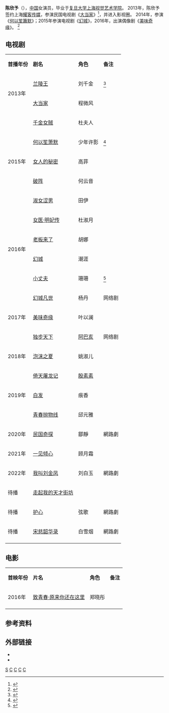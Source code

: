 {{艺人
| 姓名=陈欣予
| 类型=女艺人
| 图片 = 20171121 青春抛物线发布会 1 (cropped).jpg
| 图片尺寸 =
| 图片简介 =
| 本名=
| 昵称=
| 罗马拼音 =
| 英文名 = Maggie
| 国籍= {{PRC}}
| 籍贯=
| 民族 =[[汉族|汉族]]
| 出生日期= {{birth_date_and_age|1990|11|24}}
| 出生地点= {{CHN}}[[上海|上海]]
| 语言= [[汉语|汉语]]
| 教育程度= [[复旦大学上海视觉艺术学院|复旦大学上海视觉艺术学院]]
| 职业= [[演员|演员]]、[[模特|模特]]
| 活跃年代= 2013年至今
| 代表作= [[大当家|大当家]]、[[幻城|幻城]]、[[倚天屠龙记_(2019年电视剧)|倚天屠龙记]]
| 经纪公司=[[上海|上海]][[耀客传媒|耀客传媒]]
| 官方网站=
| imdb =
}}
'''陈欣予'''（{{bd|1990年|11月24日|||C}}），[[中国|中国]]女演员，毕业于[[复旦大学上海视觉艺术学院|复旦大学上海视觉艺术学院]]。 2013年，陈欣予签约上海[[耀客传媒|耀客传媒]]，参演民国电视剧《[[大当家|大当家]]》<ref>{{cite news|author=|url=http://www.5669.com/star /chenxinyu/202299.shtml|title=陈欣予《大当家》 被封“年代剧女神”|newspaper=娱乐沸点|date=2014-05-09|language=zh-hans|location=|accessdate=2017-01-15|archive-date=2017-01-31|archive-url=https://web.archive.org/web/20170131025734/http://www.5669.com/star/|dead-url=no}}</ref>，并进入影视圈。 2014年，参演《[[何以笙簫默|何以笙簫默]]》；2015年参演电视剧《[[幻城|幻城]]》，2016年，出演偶像剧《[[美味奇缘|美味奇缘]]》。 <ref>{{cite news|author=|url=http://ent.sina.com.cn/v/m/2016-08-29/doc-ifxvixeq0640235.shtml|title=《美味奇缘》杀青Mike毛晓彤演绎浪漫|newspaper=新浪娱乐|date=2016-08-29|language=zh-hans|location=|accessdate=2017-01-15|archive-date=2016-09-01|archive-url=https://web.archive.org/web/20160901124448/http://ent.sina.com.cn/v/m/2016-08-29/doc-ifxvixeq0640235.shtml|dead-url=no}}</ref>

==电视剧==
{| class="wikitable"
|- style="background:pink; color:black" align="center"
|'''首播年份'''||'''剧名'''||'''角色'''||'''备注'''
|-
| rowspan="2" | 2013年 ||[[兰陵王_(电视剧)|兰陵王]]||刘千金
|<ref>{{cite news|author=|url=http://ent.sina.com.cn/v/m/2013-11-26/17204050107.shtml|title=陈欣予《大当家》亮相 乖巧邻家女惹人爱|newspaper=新浪娱乐|date=2013-11-26|language=zh-hant|location=|accessdate=2021-05-29|archive-date=2021-06-03|archive-url=https://web.archive.org/web/20210603093426/http://ent.sina.com.cn/v/m/2013-11-26/17204050107.shtml|dead-url=no}}</ref>
|-
|[[大当家|大当家]]||程微风||
|-
| rowspan="5" | 2015年 ||[[千金女贼|千金女贼]]||杜夫人||
|-
|[[何以笙箫默_(电视剧)|何以笙箫默]]||少年许影
|<ref>{{cite news |author= |url=http://www.diudou.com/zixun/yingren/86233.html |title=《何以笙箫默》少年许影扮演者maggie陈欣予资料  |newspaper=丢豆网 |date=2015-01-12 |language=zh-hans |location= |accessdate=2017-01-15 |archive-date=2015-08-04 |archive-url=https://web.archive.org/web/20150804052513/http://www.diudou.com/zixun/yingren/86233.html |dead-url=no }}</ref>
|-
|[[女人的秘密|女人的秘密]]||高菲||
|-
|[[破阵|破阵]]||何云音||
|-
|[[淑女涩男|淑女涩男]]||田伊||
|-
| rowspan="4" | 2016年 ||[[女医·明妃传|女医·明妃传]]||杜淑月
|
|-
|[[老板来了|老板来了]]||胡娜||
|-
|[[幻城|幻城]]||潮涯||
|-
|[[小丈夫|小丈夫]]||珊珊
|<ref>{{cite news|author=|url=http://ent.sina.com.cn/v/m/2016-05-03/doc-ifxrtzte9902751.shtml|title=《小丈夫》首播陈欣予变作女饰杨玏前任|newspaper=新浪娱乐|date=2016-05-03|language=zh-hans|location=|accessdate=2017-01-15|archive-date=2016-05-23|archive-url=https://web.archive.org/web/20160523022831/http://ent.sina.com.cn/v/m/2016-05-03/doc-ifxrtzte9902751.shtml|dead-url=no}}</ref>
|-
| rowspan="3" | 2017年 ||[[幻城#番外篇|幻城凡世]]||杨丹||网络剧
|-
|[[美味奇缘|美味奇缘]]||叶以澜||
|-
|[[独步天下_(电视剧)|独步天下]]||[[阿巴亥|阿巴亥]]||网络剧
|-
|  2018年 ||[[泡沫之夏_(2018年电视剧)|泡沫之夏]]||姚淑儿||
|-
| rowspan="3" | 2019年 ||[[倚天屠龙记_(2019年电视剧)|倚天屠龙记]]||[[殷素素|殷素素]]||
|-
|[[白发|白发]]||痕香||
|-
|  [[青春抛物线|青春抛物线]]||邱元雅||
|-
|   2020年 ||[[民国奇探|民国奇探]]||鄒靜 ||網路劇
|-
|  2021年   ||[[一见倾心|一见倾心]]||顾月霜 ​||
|-
| rowspan="1" |  2022年  ||[[我叫刘金凤|我叫刘金凤]]||刘白玉 ||網路劇
|-
| rowspan="1" | 待播 ||[[走起我的天才街坊|走起我的天才街坊]]|| ||
|-
| rowspan="1" | 待播 ||[[护心|护心]]||弦歌 ||網路劇
|-
| rowspan="1" | 待播 ||[[宋慈韶华录|宋慈韶华录]]||白雪烟 ||網路劇
|-
|}

==电影==
{| class="wikitable"
|- style="background:pink; color:black" align="center"
|'''首映年份'''||'''片名'''||'''角色'''||'''备注'''
|-
| rowspan="1" | 2016年 ||[[致青春·原来你还在这里|致青春·原来你还在这里]]||郑晓彤||
|-
|}

== 参考资料 ==
{{reflist}}
== 外部链接 ==
*{{sinaweibo|1124maggie}}
*{{douban people}}

[[Category:陈姓|S]]
[[Category:上海人|C]]
[[Category:中国电视女演员|C]]
[[Category:中国女性模特儿|C]]
[[Category:上海视觉艺术学院校友|C]]